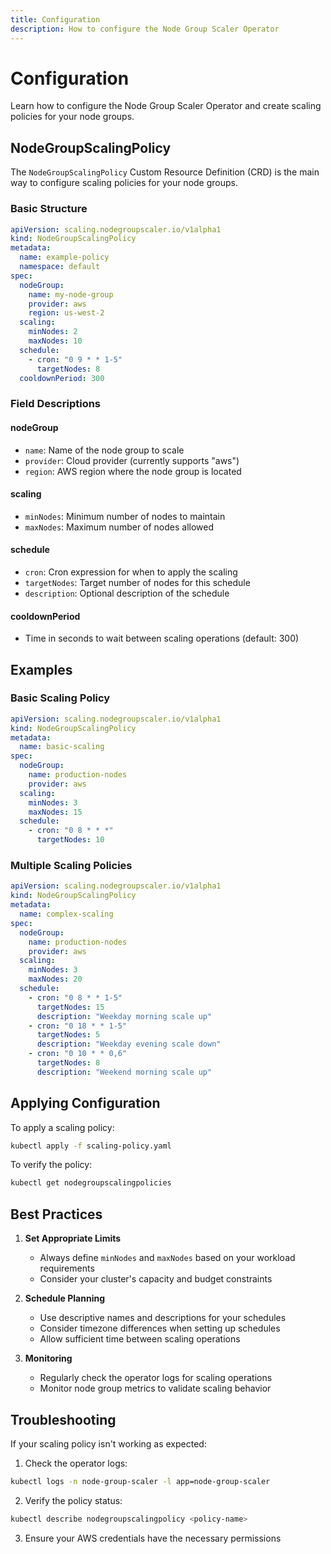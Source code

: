 ```yaml
---
title: Configuration
description: How to configure the Node Group Scaler Operator
---
```


# Configuration

Learn how to configure the Node Group Scaler Operator and create scaling policies for your node groups.

## NodeGroupScalingPolicy

The `NodeGroupScalingPolicy` Custom Resource Definition (CRD) is the main way to configure scaling policies for your node groups.

### Basic Structure

```yaml
apiVersion: scaling.nodegroupscaler.io/v1alpha1
kind: NodeGroupScalingPolicy
metadata:
  name: example-policy
  namespace: default
spec:
  nodeGroup:
    name: my-node-group
    provider: aws
    region: us-west-2
  scaling:
    minNodes: 2
    maxNodes: 10
  schedule:
    - cron: "0 9 * * 1-5"
      targetNodes: 8
  cooldownPeriod: 300
```

### Field Descriptions

#### nodeGroup

- `name`: Name of the node group to scale
- `provider`: Cloud provider (currently supports "aws")
- `region`: AWS region where the node group is located

#### scaling

- `minNodes`: Minimum number of nodes to maintain
- `maxNodes`: Maximum number of nodes allowed

#### schedule

- `cron`: Cron expression for when to apply the scaling
- `targetNodes`: Target number of nodes for this schedule
- `description`: Optional description of the schedule

#### cooldownPeriod

- Time in seconds to wait between scaling operations (default: 300)

## Examples

### Basic Scaling Policy

```yaml
apiVersion: scaling.nodegroupscaler.io/v1alpha1
kind: NodeGroupScalingPolicy
metadata:
  name: basic-scaling
spec:
  nodeGroup:
    name: production-nodes
    provider: aws
  scaling:
    minNodes: 3
    maxNodes: 15
  schedule:
    - cron: "0 8 * * *"
      targetNodes: 10
```

### Multiple Scaling Policies

```yaml
apiVersion: scaling.nodegroupscaler.io/v1alpha1
kind: NodeGroupScalingPolicy
metadata:
  name: complex-scaling
spec:
  nodeGroup:
    name: production-nodes
    provider: aws
  scaling:
    minNodes: 3
    maxNodes: 20
  schedule:
    - cron: "0 8 * * 1-5"
      targetNodes: 15
      description: "Weekday morning scale up"
    - cron: "0 18 * * 1-5"
      targetNodes: 5
      description: "Weekday evening scale down"
    - cron: "0 10 * * 0,6"
      targetNodes: 8
      description: "Weekend morning scale up"
```

## Applying Configuration

To apply a scaling policy:

```bash
kubectl apply -f scaling-policy.yaml
```

To verify the policy:

```bash
kubectl get nodegroupscalingpolicies
```

## Best Practices

1. **Set Appropriate Limits**

   - Always define `minNodes` and `maxNodes` based on your workload requirements
   - Consider your cluster's capacity and budget constraints

2. **Schedule Planning**

   - Use descriptive names and descriptions for your schedules
   - Consider timezone differences when setting up schedules
   - Allow sufficient time between scaling operations

3. **Monitoring**
   - Regularly check the operator logs for scaling operations
   - Monitor node group metrics to validate scaling behavior

## Troubleshooting

If your scaling policy isn't working as expected:

1. Check the operator logs:

```bash
kubectl logs -n node-group-scaler -l app=node-group-scaler
```

2. Verify the policy status:

```bash
kubectl describe nodegroupscalingpolicy <policy-name>
```

3. Ensure your AWS credentials have the necessary permissions

